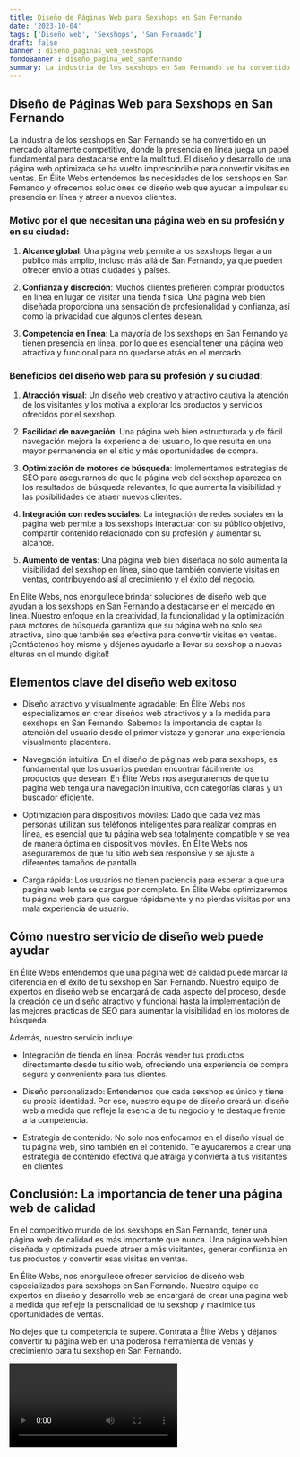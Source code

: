 ```yaml
---
title: Diseño de Páginas Web para Sexshops en San Fernando
date: '2023-10-04'
tags: ['Diseño web', 'Sexshops', 'San Fernando']
draft: false
banner : diseño_paginas_web_sexshops
fondoBanner : diseño_pagina_web_sanfernando
summary: La industria de los sexshops en San Fernando se ha convertido en un mercado altamente competitivo, donde la presencia en línea juega un papel fundamental para destacarse entre la multitud. El diseño y desarrollo de una página web optimizada se ha vuelto imprescindible para convertir visitas en ventas. En Élite Webs entendemos las necesidades de los sexshops en San Fernando y ofrecemos soluciones de diseño web que ayudan a impulsar su presencia en línea y atraer a nuevos clientes.
---
```


## Diseño de Páginas Web para Sexshops en San Fernando

La industria de los sexshops en San Fernando se ha convertido en un mercado altamente competitivo, donde la presencia en línea juega un papel fundamental para destacarse entre la multitud. El diseño y desarrollo de una página web optimizada se ha vuelto imprescindible para convertir visitas en ventas. En Élite Webs entendemos las necesidades de los sexshops en San Fernando y ofrecemos soluciones de diseño web que ayudan a impulsar su presencia en línea y atraer a nuevos clientes.

### Motivo por el que necesitan una página web en su profesión y en su ciudad:

1. **Alcance global**: Una página web permite a los sexshops llegar a un público más amplio, incluso más allá de San Fernando, ya que pueden ofrecer envío a otras ciudades y países.

2. **Confianza y discreción**: Muchos clientes prefieren comprar productos en línea en lugar de visitar una tienda física. Una página web bien diseñada proporciona una sensación de profesionalidad y confianza, así como la privacidad que algunos clientes desean.

3. **Competencia en línea**: La mayoría de los sexshops en San Fernando ya tienen presencia en línea, por lo que es esencial tener una página web atractiva y funcional para no quedarse atrás en el mercado.

### Beneficios del diseño web para su profesión y su ciudad:

1. **Atracción visual**: Un diseño web creativo y atractivo cautiva la atención de los visitantes y los motiva a explorar los productos y servicios ofrecidos por el sexshop.

2. **Facilidad de navegación**: Una página web bien estructurada y de fácil navegación mejora la experiencia del usuario, lo que resulta en una mayor permanencia en el sitio y más oportunidades de compra.

3. **Optimización de motores de búsqueda**: Implementamos estrategias de SEO para asegurarnos de que la página web del sexshop aparezca en los resultados de búsqueda relevantes, lo que aumenta la visibilidad y las posibilidades de atraer nuevos clientes.

4. **Integración con redes sociales**: La integración de redes sociales en la página web permite a los sexshops interactuar con su público objetivo, compartir contenido relacionado con su profesión y aumentar su alcance.

5. **Aumento de ventas**: Una página web bien diseñada no solo aumenta la visibilidad del sexshop en línea, sino que también convierte visitas en ventas, contribuyendo así al crecimiento y el éxito del negocio.

En Élite Webs, nos enorgullece brindar soluciones de diseño web que ayudan a los sexshops en San Fernando a destacarse en el mercado en línea. Nuestro enfoque en la creatividad, la funcionalidad y la optimización para motores de búsqueda garantiza que su página web no solo sea atractiva, sino que también sea efectiva para convertir visitas en ventas. ¡Contáctenos hoy mismo y déjenos ayudarle a llevar su sexshop a nuevas alturas en el mundo digital!

<GifSeo />

<Cta />

## Elementos clave del diseño web exitoso

- Diseño atractivo y visualmente agradable: En Élite Webs nos especializamos en crear diseños web atractivos y a la medida para sexshops en San Fernando. Sabemos la importancia de captar la atención del usuario desde el primer vistazo y generar una experiencia visualmente placentera.

- Navegación intuitiva: En el diseño de páginas web para sexshops, es fundamental que los usuarios puedan encontrar fácilmente los productos que desean. En Élite Webs nos aseguraremos de que tu página web tenga una navegación intuitiva, con categorías claras y un buscador eficiente.

- Optimización para dispositivos móviles: Dado que cada vez más personas utilizan sus teléfonos inteligentes para realizar compras en línea, es esencial que tu página web sea totalmente compatible y se vea de manera óptima en dispositivos móviles. En Élite Webs nos aseguraremos de que tu sitio web sea responsive y se ajuste a diferentes tamaños de pantalla.

- Carga rápida: Los usuarios no tienen paciencia para esperar a que una página web lenta se cargue por completo. En Élite Webs optimizaremos tu página web para que cargue rápidamente y no pierdas visitas por una mala experiencia de usuario.

## Cómo nuestro servicio de diseño web puede ayudar

En Élite Webs entendemos que una página web de calidad puede marcar la diferencia en el éxito de tu sexshop en San Fernando. Nuestro equipo de expertos en diseño web se encargará de cada aspecto del proceso, desde la creación de un diseño atractivo y funcional hasta la implementación de las mejores prácticas de SEO para aumentar la visibilidad en los motores de búsqueda.

Además, nuestro servicio incluye:

- Integración de tienda en línea: Podrás vender tus productos directamente desde tu sitio web, ofreciendo una experiencia de compra segura y conveniente para tus clientes.

- Diseño personalizado: Entendemos que cada sexshop es único y tiene su propia identidad. Por eso, nuestro equipo de diseño creará un diseño web a medida que refleje la esencia de tu negocio y te destaque frente a la competencia.

- Estrategia de contenido: No solo nos enfocamos en el diseño visual de tu página web, sino también en el contenido. Te ayudaremos a crear una estrategia de contenido efectiva que atraiga y convierta a tus visitantes en clientes.

## Conclusión: La importancia de tener una página web de calidad

En el competitivo mundo de los sexshops en San Fernando, tener una página web de calidad es más importante que nunca. Una página web bien diseñada y optimizada puede atraer a más visitantes, generar confianza en tus productos y convertir esas visitas en ventas.

En Élite Webs, nos enorgullece ofrecer servicios de diseño web especializados para sexshops en San Fernando. Nuestro equipo de expertos en diseño y desarrollo web se encargará de crear una página web a medida que refleje la personalidad de tu sexshop y maximice tus oportunidades de ventas.

No dejes que tu competencia te supere. Contrata a Élite Webs y déjanos convertir tu página web en una poderosa herramienta de ventas y crecimiento para tu sexshop en San Fernando.

<Video />

<CtaBot job='Sexshops' city='San Fernando'/>

<Gmaps query='San Fernando+españa+maps' />